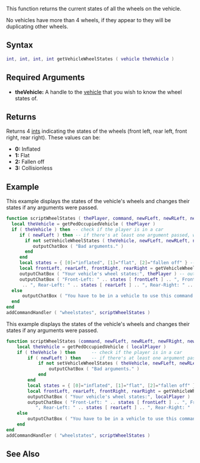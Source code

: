 
{{Server client function}}
This function returns the current states of all the wheels on the vehicle.

No vehicles have more than 4 wheels, if they appear to they will be duplicating other wheels.

==Syntax==
<syntaxhighlight lang="lua">int, int, int, int getVehicleWheelStates ( vehicle theVehicle )</syntaxhighlight>
{{OOP||[[/vehicle.md|vehicle]]:getWheelStates||setVehicleWheelStates}}
==Required Arguments==
*'''theVehicle:''' A handle to the [[/vehicle.md|vehicle]] that you wish to know the wheel states of.

==Returns==
Returns 4 [[/int.md|int]]s indicating the states of the wheels (front left, rear left, front right, rear right). These values can be:
* '''0:''' Inflated
* '''1:''' Flat
* '''2:''' Fallen off
* '''3:''' Collisionless 

==Example==
<section name="Server" class="server" show="true">
This example displays the states of the vehicle's wheels and changes their states if any arguments were passed.
<syntaxhighlight lang="lua">
function scriptWheelStates ( thePlayer, command, newFLeft, newRLeft, newFRight, newRRight )
  local theVehicle = getPedOccupiedVehicle ( thePlayer )
  if ( theVehicle ) then -- check if the player is in a car
  	 if ( newFLeft ) then -- if there's at least one argument passed, we change the wheel states
	   if not setVehicleWheelStates ( theVehicle, newFLeft, newRLeft, newFRight, newRRight ) then
	      outputChatBox ( "Bad arguments." )
	   end
	 end
     local states = { [0]="inflated", [1]="flat", [2]="fallen off" } -- we store the states in a table
     local frontLeft, rearLeft, frontRight, rearRight = getVehicleWheelStates ( theVehicle )
     outputChatBox ( "Your vehicle's wheel states:", thePlayer ) -- output them in the chatbox
     outputChatBox ( "Front-Left: " .. states [ frontLeft ] .. ", Front-Right: " .. states [ frontRight ]
      .. ", Rear-Left: " .. states [ rearLeft ] .. ", Rear-Right: " .. states [ rearRight ], thePlayer )
  else
      outputChatBox ( "You have to be in a vehicle to use this command.", thePlayer )
  end
end
addCommandHandler ( "wheelstates", scriptWheelStates )</syntaxhighlight>
</section>
<section name="Client" class="client" >
This example displays the states of the vehicle's wheels and changes their states if any arguments were passed.
<syntaxhighlight lang="lua">
function scriptWheelStates (command, newFLeft, newRLeft, newFRight, newRRight )
    local theVehicle = getPedOccupiedVehicle ( localPlayer )
    if ( theVehicle ) then      -- check if the player is in a car
        if ( newFLeft ) then    -- if there's at least one argument passed, we change the wheel states
            if not setVehicleWheelStates ( theVehicle, newFLeft, newRLeft, newFRight, newRRight ) then
                outputChatBox ( "Bad arguments." )
            end
        end
        local states = { [0]="inflated", [1]="flat", [2]="fallen off" }    -- we store the states in a table
        local frontLeft, rearLeft, frontRight, rearRight = getVehicleWheelStates ( theVehicle )
        outputChatBox ( "Your vehicle's wheel states:", localPlayer )        -- output them in the chatbox
        outputChatBox ( "Front-Left: " .. states [ frontLeft ] .. ", Front-Right: " .. states [ frontRight ] ..
           ", Rear-Left: " .. states [ rearLeft ] .. ", Rear-Right: " .. states [ rearRight ], localPlayer )
    else
        outputChatBox ( "You have to be in a vehicle to use this command.", localPlayer )
    end
end
addCommandHandler ( "wheelstates", scriptWheelStates )</syntaxhighlight>
</section>

==See Also==
{{Vehicle functions}}